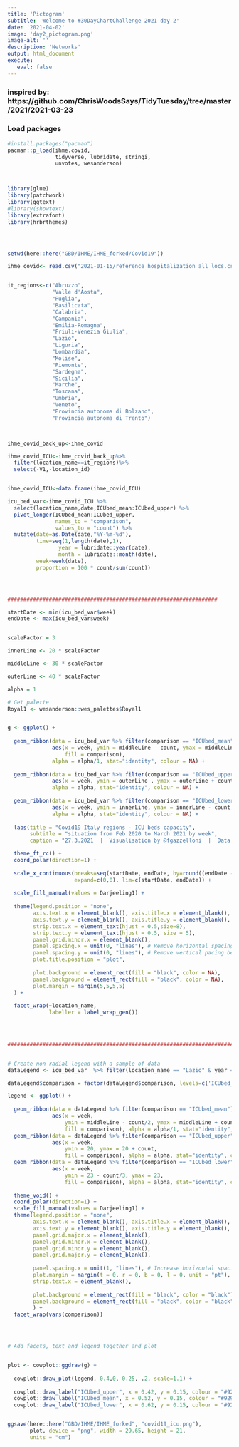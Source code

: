 ```yaml
---
title: 'Pictogram'
subtitle: 'Welcome to #30DayChartChallenge 2021 day 2'
date: '2021-04-02'
image: 'day2_pictogram.png'
image-alt: ''
description: 'Networks'
output: html_document
execute: 
   eval: false
---
```





### inspired by: https://github.com/ChrisWoodsSays/TidyTuesday/tree/master/2021/2021-03-23



### Load packages
```r

#install.packages("pacman")
pacman::p_load(ihme.covid,
               tidyverse, lubridate, stringi, 
               unvotes, wesanderson)



library(glue)
library(patchwork)
library(ggtext)
#library(showtext)
library(extrafont)
library(hrbrthemes)




setwd(here::here("GBD/IHME/IHME_forked/Covid19"))

ihme_covid<- read.csv("2021-01-15/reference_hospitalization_all_locs.csv",header=TRUE)


it_regions<-c("Abruzzo",
              "Valle d'Aosta",
              "Puglia",
              "Basilicata",
              "Calabria",
              "Campania",
              "Emilia-Romagna",
              "Friuli-Venezia Giulia",
              "Lazio",
              "Liguria",
              "Lombardia",
              "Molise",
              "Piemonte",
              "Sardegna",
              "Sicilia",
              "Marche",
              "Toscana",
              "Umbria",
              "Veneto",
              "Provincia autonoma di Bolzano",
              "Provincia autonoma di Trento")



ihme_covid_back_up<-ihme_covid

ihme_covid_ICU<-ihme_covid_back_up%>%
  filter(location_name==it_regions)%>%
  select(-V1,-location_id)


ihme_covid_ICU<-data.frame(ihme_covid_ICU)

icu_bed_var<-ihme_covid_ICU %>%
  select(location_name,date,ICUbed_mean:ICUbed_upper) %>%
  pivot_longer(ICUbed_mean:ICUbed_upper, 
               names_to = "comparison",
               values_to = "count") %>%
  mutate(date=as.Date(date,"%Y-%m-%d"),
         time=seq(1,length(date),1),
                year = lubridate::year(date),
                month = lubridate::month(date),
         week=week(date),
         proportion = 100 * count/sum(count))




##################################################################

startDate <- min(icu_bed_var$week)
endDate <- max(icu_bed_var$week)


scaleFactor = 3

innerLine <- 20 * scaleFactor

middleLine <- 30 * scaleFactor

outerLine <- 40 * scaleFactor

alpha = 1

# Get palette
Royal1 <- wesanderson::wes_palettes$Royal1


g <- ggplot() +
  
  geom_ribbon(data = icu_bed_var %>% filter(comparison == "ICUbed_mean"), 
              aes(x = week, ymin = middleLine - count, ymax = middleLine + count, 
                  fill = comparison), 
              alpha = alpha/1, stat="identity", colour = NA) +
  
  geom_ribbon(data = icu_bed_var %>% filter(comparison == "ICUbed_upper"), 
              aes(x = week, ymin = outerLine , ymax = outerLine + count, fill = comparison), 
              alpha = alpha, stat="identity", colour = NA) +
   
  geom_ribbon(data = icu_bed_var %>% filter(comparison == "ICUbed_lower"), 
              aes(x = week, ymin = innerLine, ymax = innerLine - count, fill = comparison), 
              alpha = alpha, stat="identity", colour = NA) +
  
  labs(title = "Covid19 Italy regions - ICU beds capacity",
       subtitle = "situation from Feb 2020 to March 2021 by week",
       caption = "27.3.2021  |  Visualisation by @fgazzelloni  |  Data:IHME") +

  theme_ft_rc() +
  coord_polar(direction=1) +
  
  scale_x_continuous(breaks=seq(startDate, endDate, by=round((endDate - startDate)/2)), 
                     expand=c(0,0), lim=c(startDate, endDate)) +
  
  scale_fill_manual(values = Darjeeling1) +
  
  theme(legend.position = "none",
        axis.text.x = element_blank(), axis.title.x = element_blank(),
        axis.text.y = element_blank(), axis.title.y = element_blank(),
        strip.text.x = element_text(hjust = 0.5,size=8),
        strip.text.y = element_text(hjust = 0.5, size = 5),
        panel.grid.minor.x = element_blank(),
        panel.spacing.x = unit(0, "lines"), # Remove horizontal spacing between facets
        panel.spacing.y = unit(0, "lines"), # Remove vertical pacing between facets
        plot.title.position = "plot",
        
        plot.background = element_rect(fill = "black", color = NA),
        panel.background = element_rect(fill = "black", color = NA),
        plot.margin = margin(5,5,5,5)
  ) +
  
  facet_wrap(~location_name,
             labeller = label_wrap_gen()) 
  



#######################################################################################


# Create non radial legend with a sample of data
dataLegend <- icu_bed_var  %>% filter(location_name == "Lazio" & year == "2020") 

dataLegend$comparison = factor(dataLegend$comparison, levels=c('ICUbed_upper','ICUbed_mean','ICUbed_lower'))

legend <- ggplot() +
  
  geom_ribbon(data = dataLegend %>% filter(comparison == "ICUbed_mean"), 
              aes(x = week, 
                  ymin = middleLine - count/2, ymax = middleLine + count/2, 
                  fill = comparison), alpha = alpha/1, stat="identity", colour = NA) +
  geom_ribbon(data = dataLegend %>% filter(comparison == "ICUbed_upper"),
              aes(x = week, 
                  ymin = 20, ymax = 20 + count, 
                  fill = comparison), alpha = alpha, stat="identity", colour = NA) +
  geom_ribbon(data = dataLegend %>% filter(comparison == "ICUbed_lower"),
              aes(x = week, 
                  ymin = 23 - count/3, ymax = 23, 
                  fill = comparison), alpha = alpha, stat="identity", colour = NA) +
  
  theme_void() +
  coord_polar(direction=1) +
  scale_fill_manual(values = Darjeeling1) +
  theme(legend.position = "none",
        axis.text.x = element_blank(), axis.title.x = element_blank(),
        axis.text.y = element_blank(), axis.title.y = element_blank(),
        panel.grid.major.x = element_blank(),
        panel.grid.minor.x = element_blank(),
        panel.grid.minor.y = element_blank(),
        panel.grid.major.y = element_blank(),
        
        panel.spacing.x = unit(1, "lines"), # Increase horizontal spacing between facets
        plot.margin = margin(t = 0, r = 0, b = 0, l = 0, unit = "pt"),
        strip.text.x = element_blank(),
        
        plot.background = element_rect(fill = "black", color = "black"),
        panel.background = element_rect(fill = "black", color = "black"),
        ) +
  facet_wrap(vars(comparison))




# Add facets, text and legend together and plot


plot <- cowplot::ggdraw(g) +
  
  cowplot::draw_plot(legend, 0.4,0, 0.25, .2, scale=1.1) +
  
  cowplot::draw_label("ICUbed_upper", x = 0.42, y = 0.15, colour = "#929299", size = 8, hjust = 0.5) +
  cowplot::draw_label("ICUbed_mean", x = 0.52, y = 0.15, colour = "#929299", size = 8, hjust = 0.5) +
  cowplot::draw_label("ICUbed_lower", x = 0.62, y = 0.15, colour = "#929299", size = 8, hjust = 0.5)


ggsave(here::here("GBD/IHME/IHME_forked", "covid19_icu.png"), 
       plot, device = "png", width = 29.65, height = 21, 
       units = "cm")
```
